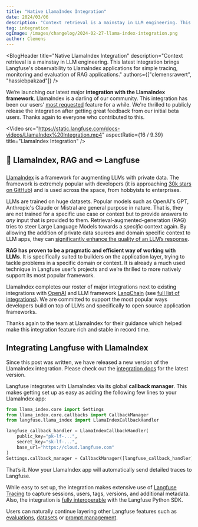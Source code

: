 ```yaml
---
title: "Native LlamaIndex Integration"
date: 2024/03/06
description: "Context retrieval is a mainstay in LLM engineering. This latest integration brings Langfuse's observability to LlamaIndex applications for simple tracing, monitoring and evaluation of RAG applications."
tag: integration
ogImage: /images/changelog/2024-02-27-llama-index-integration.png
author: Clemens
---
```



<BlogHeader
  title="Native LlamaIndex Integration"
  description="Context retrieval is a mainstay in LLM engineering. This latest integration brings Langfuse's observability to LlamaIndex applications for simple tracing, monitoring and evaluation of RAG applications."
  authors={["clemensrawert", "hassiebpakzad"]}
/>

We’re launching our latest major **integration with the LlamaIndex framework**. LlamaIndex is a darling of our community. This integration has been our users’ [most requested](https://github.com/orgs/langfuse/discussions/828) feature for a while. We're thrilled to publicly release the integration after getting great feedback from our initial beta users. Thanks again to everyone who contributed to this.

<Video
  src="https://static.langfuse.com/docs-videos/LlamaIndex%20Integration.mp4"
  aspectRatio={16 / 9.39}
  title="LlamaIndex Integration"
/>

## 🦙 LlamaIndex, RAG and 🪢 Langfuse

[LlamaIndex](https://www.llamaindex.ai/) is a framework for augmenting LLMs with private data. The framework is extremely popular with developers (it is approaching [30k stars on GitHub](https://github.com/run-llama/llama_index)) and is used across the space, from hobbyists to enterprises.

LLMs are trained on huge datasets. Popular models such as OpenAI's GPT, Anthropic's Claude or Mistral are general purpose in nature. That is, they are not trained for a specific use case or context but to provide answers to _any_ input that is provided to them. Retrieval-augmented-generation (RAG) tries to steer Large Language Models towards a _specific_ context again. By allowing the addition of private data sources and domain specific context to LLM apps, they can [significantly enhance the quality of an LLM’s response](https://www.pinecone.io/blog/rag-study/).

**RAG has proven to be a pragmatic and efficient way of working with LLMs**. It is specifically suited to builders on the application layer, trying to tackle problems in a specific domain or context. It is already a much used technique in Langfuse user’s projects and we’re thrilled to more natively support its most popular framework.

LlamaIndex completes our roster of major integrations next to existing integrations with [OpenAI](/integrations/model-providers/openai-py) and LLM framework [LangChain](/integrations/frameworks/langchain) (see [full list of integrations](/integrations)). We are committed to support the most popular ways developers build on top of LLMs and specifically to open source application frameworks.

Thanks again to the team at LlamaIndex for their guidance which helped make this integration feature rich and stable in record time.

## Integrating Langfuse with LlamaIndex

<Callout type="info" emoji="💡">

Since this post was written, we have released a new version of the LlamaIndex integration. Please check out the [integration docs](/integrations/frameworks/llamaindex) for the latest version.

</Callout>

Langfuse integrates with LlamaIndex via its global **callback manager**. This makes getting set up as easy as adding the following few lines to your LlamaIndex app:

```python
from llama_index.core import Settings
from llama_index.core.callbacks import CallbackManager
from langfuse.llama_index import LlamaIndexCallbackHandler

langfuse_callback_handler = LlamaIndexCallbackHandler(
    public_key="pk-lf-...",
    secret_key="sk-lf-...",
    base_url="https://cloud.langfuse.com"
)
Settings.callback_manager = CallbackManager([langfuse_callback_handler])
```

That’s it. Now your LlamaIndex app will automatically send detailed traces to Langfuse.

While easy to set up, the integration makes extensive use of [Langfuse Tracing](/docs/tracing) to capture sessions, users, tags, versions, and additional metadata. Also, the integration is [fully interoperable](/integrations/frameworks/llamaindex#interoperability-with-langfuse-sdks) with the Langfuse Python SDK.

Users can naturally continue layering other Langfuse features such as [evaluations](/docs/scores/model-based-evals), [datasets](/docs/datasets/overview) or [prompt management](/docs/prompts/get-started).
